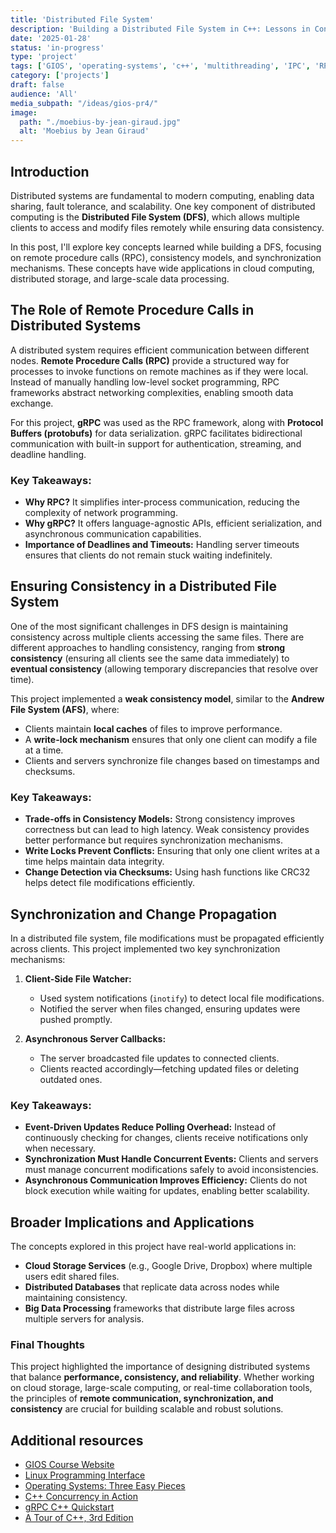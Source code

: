 ```yaml
---
title: 'Distributed File System'
description: 'Building a Distributed File System in C++: Lessons in Consistency and Remote Communication'
date: '2025-01-28'
status: 'in-progress'
type: 'project'
tags: ['GIOS', 'operating-systems', 'c++', 'multithreading', 'IPC', 'RPC', 'distributed-systems']
category: ['projects']
draft: false
audience: 'All'
media_subpath: "/ideas/gios-pr4/"
image:
  path: "./moebius-by-jean-giraud.jpg"
  alt: 'Moebius by Jean Giraud'
---
```


## Introduction

Distributed systems are fundamental to modern computing, enabling data sharing, fault tolerance, and scalability. One key component of distributed computing is the **Distributed File System (DFS)**, which allows multiple clients to access and modify files remotely while ensuring data consistency.

In this post, I'll explore key concepts learned while building a DFS, focusing on remote procedure calls (RPC), consistency models, and synchronization mechanisms. These concepts have wide applications in cloud computing, distributed storage, and large-scale data processing.

## The Role of Remote Procedure Calls in Distributed Systems

A distributed system requires efficient communication between different nodes. **Remote Procedure Calls (RPC)** provide a structured way for processes to invoke functions on remote machines as if they were local. Instead of manually handling low-level socket programming, RPC frameworks abstract networking complexities, enabling smooth data exchange.

For this project, **gRPC** was used as the RPC framework, along with **Protocol Buffers (protobufs)** for data serialization. gRPC facilitates bidirectional communication with built-in support for authentication, streaming, and deadline handling.

### Key Takeaways:
- **Why RPC?** It simplifies inter-process communication, reducing the complexity of network programming.
- **Why gRPC?** It offers language-agnostic APIs, efficient serialization, and asynchronous communication capabilities.
- **Importance of Deadlines and Timeouts:** Handling server timeouts ensures that clients do not remain stuck waiting indefinitely.

## Ensuring Consistency in a Distributed File System

One of the most significant challenges in DFS design is maintaining consistency across multiple clients accessing the same files. There are different approaches to handling consistency, ranging from **strong consistency** (ensuring all clients see the same data immediately) to **eventual consistency** (allowing temporary discrepancies that resolve over time).

This project implemented a **weak consistency model**, similar to the **Andrew File System (AFS)**, where:
- Clients maintain **local caches** of files to improve performance.
- A **write-lock mechanism** ensures that only one client can modify a file at a time.
- Clients and servers synchronize file changes based on timestamps and checksums.

### Key Takeaways:
- **Trade-offs in Consistency Models:** Strong consistency improves correctness but can lead to high latency. Weak consistency provides better performance but requires synchronization mechanisms.
- **Write Locks Prevent Conflicts:** Ensuring that only one client writes at a time helps maintain data integrity.
- **Change Detection via Checksums:** Using hash functions like CRC32 helps detect file modifications efficiently.

## Synchronization and Change Propagation

In a distributed file system, file modifications must be propagated efficiently across clients. This project implemented two key synchronization mechanisms:

1. **Client-Side File Watcher:**
   - Used system notifications (`inotify`) to detect local file modifications.
   - Notified the server when files changed, ensuring updates were pushed promptly.

2. **Asynchronous Server Callbacks:**
   - The server broadcasted file updates to connected clients.
   - Clients reacted accordingly—fetching updated files or deleting outdated ones.

### Key Takeaways:
- **Event-Driven Updates Reduce Polling Overhead:** Instead of continuously checking for changes, clients receive notifications only when necessary.
- **Synchronization Must Handle Concurrent Events:** Clients and servers must manage concurrent modifications safely to avoid inconsistencies.
- **Asynchronous Communication Improves Efficiency:** Clients do not block execution while waiting for updates, enabling better scalability.

## Broader Implications and Applications

The concepts explored in this project have real-world applications in:
- **Cloud Storage Services** (e.g., Google Drive, Dropbox) where multiple users edit shared files.
- **Distributed Databases** that replicate data across nodes while maintaining consistency.
- **Big Data Processing** frameworks that distribute large files across multiple servers for analysis.

### Final Thoughts
This project highlighted the importance of designing distributed systems that balance **performance, consistency, and reliability**. Whether working on cloud storage, large-scale computing, or real-time collaboration tools, the principles of **remote communication, synchronization, and consistency** are crucial for building scalable and robust solutions.

## Additional resources

- [GIOS Course Website](https://omscs.gatech.edu/cs-6200-introduction-operating-systems)
- [Linux Programming Interface](https://man7.org/tlpi/)
- [Operating Systems: Three Easy Pieces](https://pages.cs.wisc.edu/~remzi/OSTEP/)
- [C++ Concurrency in Action](https://www.manning.com/books/c-plus-plus-concurrency-in-action)
- [gRPC C++ Quickstart](https://grpc.io/docs/languages/cpp/quickstart/)
- [A Tour of C++, 3rd Edition](https://www.stroustrup.com/tour3.html)
